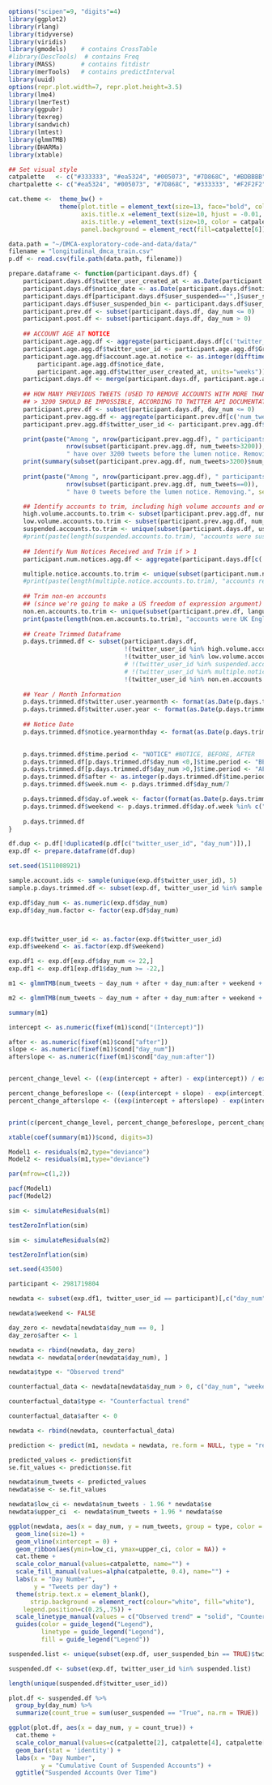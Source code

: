 ```r
options("scipen"=9, "digits"=4)
library(ggplot2)
library(rlang)
library(tidyverse)
library(viridis)
library(gmodels)    # contains CrossTable
#library(DescTools)  # contains Freq
library(MASS)       # contains fitdistr
library(merTools)   # contains predictInterval
library(uuid)
options(repr.plot.width=7, repr.plot.height=3.5)
library(lme4)
library(lmerTest)
library(ggpubr)
library(texreg)
library(sandwich)
library(lmtest)
library(glmmTMB)
library(DHARMa)
library(xtable)

```
```r
## Set visual style
catpalette   <- c("#333333", "#ea5324", "#005073", "#7D868C", "#BDBBBB", "#F2F2F2","#F6F2EB")
chartpalette <- c("#ea5324", "#005073", "#7D868C", "#333333", "#F2F2F2","#BDBBBB", "#F6F2EB")

cat.theme <-  theme_bw() +
              theme(plot.title = element_text(size=13, face="bold", color=catpalette[3]),
                    axis.title.x =element_text(size=10, hjust = -0.01, color = catpalette[1]),
                    axis.title.y =element_text(size=10, color = catpalette[1]),
                    panel.background = element_rect(fill=catpalette[6]))
```

```r
data.path = "~/DMCA-exploratory-code-and-data/data/"
filename = "longitudinal_dmca_train.csv"
p.df <- read.csv(file.path(data.path, filename))
```

```r
prepare.dataframe <- function(participant.days.df) {
    participant.days.df$twitter_user_created_at <- as.Date(participant.days.df$twitter_user_created_at)
    participant.days.df$notice_date <- as.Date(participant.days.df$notice_date)
    participant.days.df[participant.days.df$user_suspended=="",]$user_suspended = "False"
    participant.days.df$user_suspended_bin <- participant.days.df$user_suspended == "True"  
    participant.prev.df <- subset(participant.days.df, day_num <= 0)
    participant.post.df <- subset(participant.days.df, day_num > 0)
    
    ## ACCOUNT AGE AT NOTICE
    participant.age.agg.df <- aggregate(participant.days.df[c('twitter_user_created_at', 'notice_date')], by=list(participant.days.df$twitter_user_id), FUN=min)
    participant.age.agg.df$twitter_user_id <- participant.age.agg.df$Group.1
    participant.age.agg.df$account.age.at.notice <- as.integer(difftime(
        participant.age.agg.df$notice_date,
        participant.age.agg.df$twitter_user_created_at, units="weeks"))
    participant.days.df <- merge(participant.days.df, participant.age.agg.df[c("twitter_user_id", "account.age.at.notice")], by="twitter_user_id")    
    
    ## HOW MANY PREVIOUS TWEETS (USED TO REMOVE ACCOUNTS WITH MORE THAN 3200 TWEETS BEFORE SAMPLE)
    ## > 3200 SHOULD BE IMPOSSIBLE, ACCORDING TO TWITTER API DOCUMENTATION
    participant.prev.df <- subset(participant.days.df, day_num <= 0)
    participant.prev.agg.df <- aggregate(participant.prev.df[c('num_tweets')], by=list(participant.prev.df$twitter_user_id), FUN=sum)
    participant.prev.agg.df$twitter_user_id <- participant.prev.agg.df$Group.1

    print(paste("Among ", nrow(participant.prev.agg.df), " participants, ",
                nrow(subset(participant.prev.agg.df, num_tweets>3200)), 
                " have over 3200 tweets before the lumen notice. Removing.", sep=""))
    print(summary(subset(participant.prev.agg.df, num_tweets>3200)$num_tweets))
    
    print(paste("Among ", nrow(participant.prev.agg.df), " participants, ",
                nrow(subset(participant.prev.agg.df, num_tweets==0)), 
                " have 0 tweets before the lumen notice. Removing.", sep=""))

    ## Identify accounts to trim, including high volume accounts and ones that were suspended
    high.volume.accounts.to.trim <- subset(participant.prev.agg.df, num_tweets >= 3200)$twitter_user_id
    low.volume.accounts.to.trim <- subset(participant.prev.agg.df, num_tweets < 0)$twitter_user_id
    suspended.accounts.to.trim <- unique(subset(participant.days.df, user_suspended_bin==TRUE)$twitter_user_id)
    #print(paste(length(suspended.accounts.to.trim), "accounts were suspended after the notice. Removing."))
    
    ## Identify Num Notices Received and Trim if > 1
    participant.num.notices.agg.df <- aggregate(participant.days.df[c('num_lumen_notices')], by=list(participant.days.df$twitter_user_id), FUN=sum)

    multiple.notice.accounts.to.trim <- unique(subset(participant.num.notices.agg.df, num_lumen_notices>1)$Group.1)
    #print(paste(length(multiple.notice.accounts.to.trim), "accounts received more than one notice."))
    
    ## Trim non-en accounts
    ## (since we're going to make a US freedom of expression argument)
    non.en.accounts.to.trim <- unique(subset(participant.prev.df, language!="en")$twitter_user_id)
    print(paste(length(non.en.accounts.to.trim), "accounts were UK English"))
    
    ## Create Trimmed Dataframe
    p.days.trimmed.df <- subset(participant.days.df, 
                                !(twitter_user_id %in% high.volume.accounts.to.trim) &
                                !(twitter_user_id %in% low.volume.accounts.to.trim) &
                                # !(twitter_user_id %in% suspended.accounts.to.trim) &
                                # !(twitter_user_id %in% multiple.notice.accounts.to.trim) &
                                !(twitter_user_id %in% non.en.accounts.to.trim))
    
    ## Year / Month Information
    p.days.trimmed.df$twitter.user.yearmonth <- format(as.Date(p.days.trimmed.df$twitter_user_created_at), "%Y-%m")
    p.days.trimmed.df$twitter.user.year <- format(as.Date(p.days.trimmed.df$twitter_user_created_at), "%Y")
    
    ## Notice Date
    p.days.trimmed.df$notice.yearmonthday <- format(as.Date(p.days.trimmed.df$notice_date), "%Y-%m-%d")

    
    p.days.trimmed.df$time.period <- "NOTICE" #NOTICE, BEFORE, AFTER
    p.days.trimmed.df[p.days.trimmed.df$day_num <0,]$time.period <- "BEFORE"
    p.days.trimmed.df[p.days.trimmed.df$day_num >0,]$time.period <- "AFTER"
    p.days.trimmed.df$after <- as.integer(p.days.trimmed.df$time.period=="AFTER")
    p.days.trimmed.df$week.num <- p.days.trimmed.df$day_num/7

    p.days.trimmed.df$day.of.week <- factor(format(as.Date(p.days.trimmed.df$date), "%A"))
    p.days.trimmed.df$weekend <- p.days.trimmed.df$day.of.week %in% c("Sunday", "Saturday")
    
    p.days.trimmed.df
}
```

```r
df.dup <- p.df[!duplicated(p.df[c("twitter_user_id", "day_num")]),]
exp.df <- prepare.dataframe(df.dup)
```
```r
set.seed(1511008921)

sample.account.ids <- sample(unique(exp.df$twitter_user_id), 5)
sample.p.days.trimmed.df <- subset(exp.df, twitter_user_id %in% sample.account.ids)
```




```r
exp.df$day_num <- as.numeric(exp.df$day_num)
exp.df$day_num.factor <- factor(exp.df$day_num)



exp.df$twitter_user_id <- as.factor(exp.df$twitter_user_id)
exp.df$weekend <- as.factor(exp.df$weekend)
```


```r

exp.df1 <- exp.df[exp.df$day_num <= 22,]
exp.df1 <- exp.df1[exp.df1$day_num >= -22,]

m1 <- glmmTMB(num_tweets ~ day_num + after + day_num:after + weekend + (1|twitter_user_id) + ar1(day_num.factor + 0|twitter_user_id), family = "nbinom2", data = exp.df1, ziformula = ~ user_suspended)

m2 <- glmmTMB(num_tweets ~ day_num + after + day_num:after + weekend + (1|twitter_user_id), family = "nbinom2", data = exp.df1, ziformula = ~ user_suspended)

summary(m1)
```

```r

intercept <- as.numeric(fixef(m1)$cond["(Intercept)"])

after <- as.numeric(fixef(m1)$cond["after"])
slope <- as.numeric(fixef(m1)$cond["day_num"])
afterslope <- as.numeric(fixef(m1)$cond["day_num:after"])


percent_change_level <- ((exp(intercept + after) - exp(intercept)) / exp(intercept)) * 100

percent_change_beforeslope <- ((exp(intercept + slope) - exp(intercept)) / exp(intercept)) * 100
percent_change_afterslope <- ((exp(intercept + afterslope) - exp(intercept)) / exp(intercept)) * 100


print(c(percent_change_level, percent_change_beforeslope, percent_change_afterslope))

xtable(coef(summary(m1))$cond, digits=3)

```


```r
Model1 <- residuals(m2,type="deviance")
Model2 <- residuals(m1,type="deviance")

par(mfrow=c(1,2))

pacf(Model1)
pacf(Model2)

sim <- simulateResiduals(m1)

testZeroInflation(sim)

sim <- simulateResiduals(m2)

testZeroInflation(sim)

```
```r
set.seed(43500)

participant <- 2981719804

newdata <- subset(exp.df1, twitter_user_id == participant)[,c("day_num", "weekend", "after", "twitter_user_id", "user_suspended", "day_num.factor")]

newdata$weekend <- FALSE

day_zero <- newdata[newdata$day_num == 0, ]
day_zero$after <- 1

newdata <- rbind(newdata, day_zero)
newdata <- newdata[order(newdata$day_num), ]

newdata$type <- "Observed trend"

counterfactual_data <- newdata[newdata$day_num > 0, c("day_num", "weekend", "after", "twitter_user_id", "user_suspended", "day_num.factor")]

counterfactual_data$type <- "Counterfactual trend"

counterfactual_data$after <- 0

newdata <- rbind(newdata, counterfactual_data)

prediction <- predict(m1, newdata = newdata, re.form = NULL, type = "response", se.fit = TRUE)

predicted_values <- prediction$fit
se.fit_values <- prediction$se.fit

newdata$num_tweets <- predicted_values
newdata$se <- se.fit_values

newdata$low_ci <- newdata$num_tweets - 1.96 * newdata$se
newdata$upper_ci  <- newdata$num_tweets + 1.96 * newdata$se
```

```r
ggplot(newdata, aes(x = day_num, y = num_tweets, group = type, color = type, fill = type, linetype = type)) +
  geom_line(size=1) +
  geom_vline(xintercept = 0) +
  geom_ribbon(aes(ymin=low_ci, ymax=upper_ci, color = NA)) +
  cat.theme +
  scale_color_manual(values=catpalette, name="") +
  scale_fill_manual(values=alpha(catpalette, 0.4), name="") +
  labs(x = "Day Number",
       y = "Tweets per day") +
  theme(strip.text.x = element_blank(),
      strip.background = element_rect(colour="white", fill="white"),
    legend.position=c(0.25,.75)) +
  scale_linetype_manual(values = c("Observed trend" = "solid", "Counterfactual trend" = "dashed")) +
  guides(color = guide_legend("Legend"),
         linetype = guide_legend("Legend"),
         fill = guide_legend("Legend"))
```




```r

suspended.list <- unique(subset(exp.df, user_suspended_bin == TRUE)$twitter_user_id)

suspended.df <- subset(exp.df, twitter_user_id %in% suspended.list)

length(unique(suspended.df$twitter_user_id))

plot.df <- suspended.df %>% 
  group_by(day_num) %>%
  summarize(count_true = sum(user_suspended == "True", na.rm = TRUE))

ggplot(plot.df, aes(x = day_num, y = count_true)) +
  cat.theme + 
  scale_color_manual(values=c(catpalette[2], catpalette[4], catpalette[1])) +
  geom_bar(stat = 'identity') +
  labs(x = "Day Number",
         y = "Cumulative Count of Suspended Accounts") +
  ggtitle("Suspended Accounts Over Time")

```


